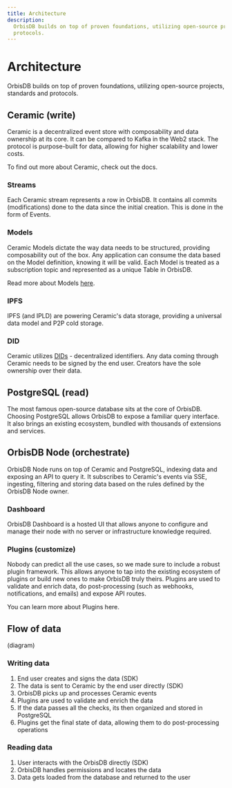 ```yaml
---
title: Architecture
description:
  OrbisDB builds on top of proven foundations, utilizing open-source projects, standards and
  protocols.
---
```


# Architecture

OrbisDB builds on top of proven foundations, utilizing open-source projects, standards and
protocols.

## Ceramic (write)

Ceramic is a decentralized event store with composability and data ownership at its core. It can be
compared to Kafka in the Web2 stack. The protocol is purpose-built for data, allowing for higher
scalability and lower costs.

To find out more about Ceramic, check out the docs.

### Streams

Each Ceramic stream represents a row in OrbisDB. It contains all commits (modifications) done to the
data since the initial creation. This is done in the form of Events.

### Models

Ceramic Models dictate the way data needs to be structured, providing composability out of the box.
Any application can consume the data based on the Model definition, knowing it will be valid. Each
Model is treated as a subscription topic and represented as a unique Table in OrbisDB.

Read more about Models [here](/databases/orbisdb-managing-data/models).

### IPFS

IPFS (and IPLD) are powering Ceramic's data storage, providing a universal data model and P2P cold
storage.

### DID

Ceramic utilizes [DIDs](/databases/orbisdb-managing-data/accounts) - decentralized identifiers. Any
data coming through Ceramic needs to be signed by the end user. Creators have the sole ownership
over their data.

## PostgreSQL (read)

The most famous open-source database sits at the core of OrbisDB. Choosing PostgreSQL allows OrbisDB
to expose a familiar query interface. It also brings an existing ecosystem, bundled with thousands
of extensions and services.

## OrbisDB Node (orchestrate)

OrbisDB Node runs on top of Ceramic and PostgreSQL, indexing data and exposing an API to query it.
It subscribes to Ceramic's events via SSE, ingesting, filtering and storing data based on the rules
defined by the OrbisDB Node owner.

### Dashboard

OrbisDB Dashboard is a hosted UI that allows anyone to configure and manage their node with no
server or infrastructure knowledge required.

### Plugins (customize)

Nobody can predict all the use cases, so we made sure to include a robust plugin framework. This
allows anyone to tap into the existing ecosystem of plugins or build new ones to make OrbisDB truly
theirs. Plugins are used to validate and enrich data, do post-processing (such as webhooks,
notifications, and emails) and expose API routes.

You can learn more about Plugins here.

## Flow of data

(diagram)

### Writing data

1. End user creates and signs the data (SDK)
2. The data is sent to Ceramic by the end user directly (SDK)
3. OrbisDB picks up and processes Ceramic events
4. Plugins are used to validate and enrich the data
5. If the data passes all the checks, its then organized and stored in PostgreSQL
6. Plugins get the final state of data, allowing them to do post-processing operations

### Reading data

1. User interacts with the OrbisDB directly (SDK)
2. OrbisDB handles permissions and locates the data
3. Data gets loaded from the database and returned to the user
